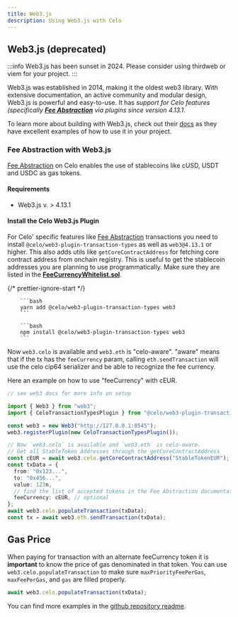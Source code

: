 ```yaml
---
title: Web3.js
description: Using Web3.js with Celo
---
```



## Web3.js (deprecated)


:::info
Web3.js has been sunset in 2024. Please consider using thirdweb or viem for your project.
:::

Web3.js was established in 2014, making it the oldest web3 library. With extensive documentation, an active community and modular design, Web3.js is powerful and easy-to-use. It has _support for Celo features (specifically **[Fee Abstraction](../fee-abstraction.md)** via plugins since version 4.13.1_.

To learn more about building with Web3.js, check out their [docs](https://docs.web3js.org/) as they have excellent examples of how to use it in your project.

### Fee Abstraction with Web3.js

[Fee Abstraction](../fee-abstraction.md) on Celo enables the use of stablecoins like cUSD, USDT and USDC as gas tokens. 

#### Requirements

- Web3.js v. > 4.13.1 

#### Install the Celo Web3.js Plugin

For Celo' specific features like [Fee Abstraction](../fee-abstraction.md) transactions you need to install `@celo/web3-plugin-transaction-types` as well as `web3@4.13.1` or higher. This also adds utils like `getCoreContractAddress` for fetching core contract address from onchain registry. This is useful to get the stablecoin addresses you are planning to use programmatically. Make sure they are listed in the [**FeeCurrencyWhitelist.sol**](/contracts/core-contracts).

{/* prettier-ignore-start */}

<Tabs>
  <TabItem value="yarn" label="yarn" attributes={{ className: "yarn_tab" }} default>

        ```bash
        yarn add @celo/web3-plugin-transaction-types web3
        ```

  </TabItem>
  <TabItem value="npm" label="npm" attributes={{ className: "npm_tab" }}>

        ```bash
        npm install @celo/web3-plugin-transaction-types web3
        ```

  </TabItem>
</Tabs>


Now `web3.celo` is available and `web3.eth` is "celo-aware". "aware" means that if the tx has the `feeCurrency` param, calling `eth.sendTransaction` will use the celo cip64 serializer and be able to recognize the fee currency.

Here an example on how to use "feeCurrency" with cEUR.

```ts
// see web3 docs for more info on setup

import { Web3 } from "web3";
import { CeloTransactionTypesPlugin } from "@celo/web3-plugin-transaction-types";

const web3 = new Web3("http://127.0.0.1:8545");
web3.registerPlugin(new CeloTransactionTypesPlugin());

// Now `web3.celo` is available and `web3.eth` is celo-aware. 
// Get all StableToken Addresses through the getCoreContractAddress
const cEUR = await web3.celo.getCoreContractAddress("StableTokenEUR");
const txData = {
  from: "0x123...",
  to: "0x456...",
  value: 123n,
  // find the list of accepted tokens in the Fee Abstraction documentation
  feeCurrency: cEUR, // optional
};
await web3.celo.populateTransaction(txData);
const tx = await web3.eth.sendTransaction(txData);
```

## Gas Price

When paying for transaction with an alternate feeCurrency token it is **important** to know the price of gas denominated in that token. You can use `web3.celo.populateTransaction` to make sure `maxPriorityFeePerGas`, `maxFeePerGas`, and `gas` are filled properly.

```ts
await web3.celo.populateTransaction(txData);
```

You can find more examples in the [github repository readme](https://github.com/celo-org/web3-plugin-transaction-types).
